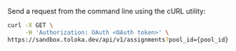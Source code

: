 Send a request from the command line using the cURL utility:

```bash
curl -X GET \
     -H 'Authorization: OAuth <OAuth token>' \
https://sandbox.toloka.dev/api/v1/assignments?pool_id={pool_id}
```